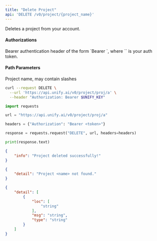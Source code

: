 ```yaml
---
title: "Delete Project"
api: 'DELETE /v0/project/{project_name}'
---
```

Deletes a project from your account.

#### Authorizations

<ParamField header="Authorization" type="string" required="true">
  Bearer authentication header of the form `Bearer <token>`, where `<token>` is your auth token.
</ParamField>

#### Path Parameters

<ParamField query="project_name" type="string" required="true">
Project name, may contain slashes
</ParamField>

<RequestExample>

```bash cURL
curl --request DELETE \
  --url 'https://api.unify.ai/v0/project/proj/a' \
  --header "Authorization: Bearer $UNIFY_KEY"
```

```python Python
import requests

url = "https://api.unify.ai/v0/project/proj/a"

headers = {"Authorization": "Bearer <token>"}

response = requests.request("DELETE", url, headers=headers)

print(response.text)
```

</RequestExample>
<ResponseExample>

```json 200
{
    "info": "Project deleted successfully!"
}
```

```json 404
{
    "detail": "Project <name> not found."
}
```

```json 422
{
    "detail": [
        {
            "loc": [
                "string"
            ],
            "msg": "string",
            "type": "string"
        }
    ]
}
```

</ResponseExample>
